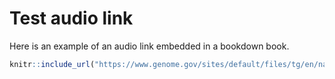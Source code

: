 # Test audio link

Here is an example of an audio link  embedded in a bookdown book.


```r
knitr::include_url("https://www.genome.gov/sites/default/files/tg/en/narration/single_nucleotide_polymorphisms_snps.mp3")
```

